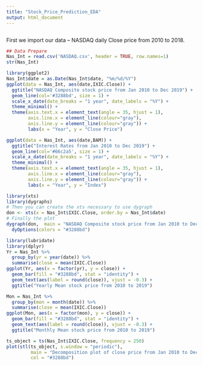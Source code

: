 ```yaml
---
title: "Stock_Price_Prediction_EDA"
output: html_document
---
```

```r

```

First we import our data -- NASDAQ daily Close price from 2010 to 2018.
```r
## Data Prepare
Nas_Int = read.csv('NASDAQ.csv', header = TRUE, row.names=1)
str(Nas_Int)
```

```r
library(ggplot2)
Nas_Int$date = as.Date(Nas_Int$date, "%m/%d/%Y")
ggplot(data = Nas_Int, aes(date,IXIC.Close)) + 
  ggtitle("NASDAQ Composite stock price from Jan 2010 to Dec 2019") + 
  geom_line(col='#3288bd', size = 1) + 
  scale_x_date(date_breaks = "1 year", date_labels = "%Y") + 
  theme_minimal() + 
  theme(axis.text.x = element_text(angle = 35, hjust = 1),
        axis.line.x = element_line(colour="gray"),
        axis.line.y = element_line(colour="gray")) +
        labs(x = "Year", y = "Close Price") 
```

```r
ggplot(data = Nas_Int, aes(date,BAM)) + 
  ggtitle("Interest Rates from Jan 2010 to Dec 2019") + 
  geom_line(col='#66c2a5', size = 1) + 
  scale_x_date(date_breaks = "1 year", date_labels = "%Y") +
  theme_minimal() + 
  theme(axis.text.x = element_text(angle = 35, hjust = 1),
        axis.line.x = element_line(colour="gray"),
        axis.line.y = element_line(colour="gray")) +
        labs(x = "Year", y = "Index") 
```

```r
library(xts)
library(dygraphs)
# Then you can create the xts necessary to use dygraph
don <- xts(x = Nas_Int$IXIC.Close, order.by = Nas_Int$date)
# Finally the plot
dygraph(don,  main = "NASDAQ Composite stock price from Jan 2010 to Dec 2019") %>%
  dyOptions(colors = "#3288bd")
```

```r
library(lubridate)
library(dplyr)
Yr = Nas_Int %>% 
  group_by(yr = year(date)) %>% 
  summarise(close = mean(IXIC.Close))
ggplot(Yr, aes(x = factor(yr), y = close)) + 
  geom_bar(fill = "#3288bd", stat = "identity") +
  geom_text(aes(label = round(close)), vjust = -0.3) +
  ggtitle("Yearly Mean stock price from 2010 to 2019") 
```

```r
Mon = Nas_Int %>% 
  group_by(mon = month(date)) %>% 
  summarise(close = mean(IXIC.Close))
ggplot(Mon, aes(x = factor(mon), y = close)) + 
  geom_bar(fill = "#3288bd", stat = "identity") +
  geom_text(aes(label = round(close)), vjust = -0.3) +
  ggtitle("Monthly Mean stock price from 2010 to 2019") 
```

```r
ts_object = ts(Nas_Int$IXIC.Close, frequency = 250)
plot(stl(ts_object, s.window = "periodic"),
         main = "Decomposition plot of close price from Jan 2010 to Dec 2019",
         col = "#3288bd")
```
